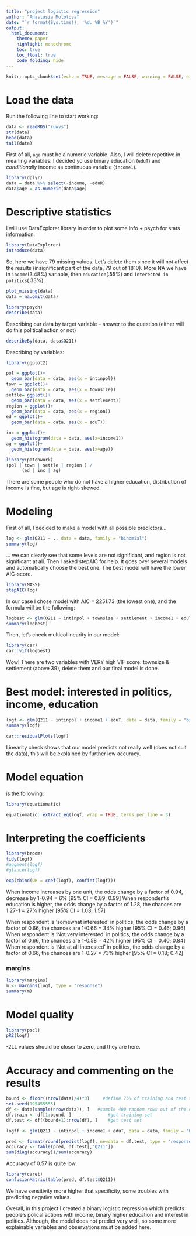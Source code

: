 ---
title: "project logistic regression"
author: "Anastasia Molotova"
date: "`r format(Sys.time(), '%d. %B %Y')`"
output: 
  html_document:
    theme: paper
    highlight: monochrome
    toc: true
    toc_float: true
    code_folding: hide
---

```{r setup, include=FALSE}
knitr::opts_chunk$set(echo = TRUE, message = FALSE, warning = FALSE, errors = FALSE)
```


# Load the data

Run the following line to start working:

```{r}
data <- readRDS("ruwvs")
str(data)
head(data)
tail(data)
```

First of all, `age` must be a numeric variable. Also, I will delete repetitive in meaning variables: I decided yo use binary education (`eduT`) and *conditionally* income as continuous variable (`income1`).

```{r}
library(dplyr)
data = data %>% select(-income, -eduR)
data$age = as.numeric(data$age)
```

# Descriptive statistics

I will use DataExplorer library in order to plot some info + psych for stats information.

```{r}
library(DataExplorer)
introduce(data)
```

So, here we have 79 missing values. Let's delete them since it will not affect the results (insignificant part of the data, 79 out of 1810). More NA we have in `income`(3.48%) variable, then `education`(.55%) and `interested in politics`(.33%).

```{r}
plot_missing(data)
data = na.omit(data)
```

```{r}
library(psych)
describe(data)
```

Describing our data by target variable -- answer to the question (either will do this political action or not)

```{r}
describeBy(data, data$Q211)
```

Describing by variables:

```{r}
library(ggplot2)

pol = ggplot()+
  geom_bar(data = data, aes(x = intinpol))
town = ggplot()+
  geom_bar(data = data, aes(x = townsize))
settle= ggplot()+
  geom_bar(data = data, aes(x = settlement))
region = ggplot()+
  geom_bar(data = data, aes(x = region))
ed = ggplot()+
  geom_bar(data = data, aes(x = eduT))

inc = ggplot()+
  geom_histogram(data = data, aes(x=income1))
ag = ggplot()+
  geom_histogram(data = data, aes(x=age))

library(patchwork)
(pol | town | settle | region ) /
      (ed | inc | ag)
```

There are some people who do not have a higher education, distribution of income is fine, but age is right-skewed.

# Modeling

First of all, I decided to make a model with all possible predictors...

```{r}
log <- glm(Q211 ~ ., data = data, family = "binomial")
summary(log)
```

... we can clearly see that some levels are not significant, and region is not significant at all. Then I asked stepAIC for help. It goes over several models and automatically choose the best one. The best model will have the lower AIC-score.

```{r}
library(MASS)
stepAIC(log)
```

In our case I chose model with AIC = 2251.73 (the lowest one), and the formula will be the following:

```{r}
logbest <- glm(Q211 ~ intinpol + townsize + settlement + income1 + eduT, data = data, family = "binomial")
summary(logbest)
```

Then, let's check multicollinearity in our model:

```{r}
library(car)
car::vif(logbest)
```

Wow! There are two variables with VERY high VIF score: townsize & settlement (above 39), delete them and our final model is done.

# Best model: interested in politics, income, education

```{r}
logf <- glm(Q211 ~ intinpol + income1 + eduT, data = data, family = "binomial")
summary(logf)
```

```{r}
car::residualPlots(logf)
```

Linearity check shows that our model predicts not really well (does not suit the data), this will be explained by further low accuracy.

# Model equation 

is the following:

```{r}
library(equatiomatic)
```

```{r, results='asis'}
equatiomatic::extract_eq(logf, wrap = TRUE, terms_per_line = 3)
```

# Interpreting the coefficients

```{r}
library(broom)
tidy(logf)
#augment(logf)
#glance(logf)
```

```{r}
exp(cbind(OR = coef(logf), confint(logf)))
```

When income increases by one unit, the odds change by a factor of 0.94, decrease by 1-0.94 = 6% [95% CI = 0.89; 0.99]
When respondent's education is higher, the odds change by a factor of 1.28, the chances are 1.27-1 = 27% higher [95% CI = 1.03; 1.57]

When respondent is 'somewhat interested' in politics, the odds change by a factor of 0.66, the chances are 1-0.66 = 34% higher [95% CI = 0.46; 0.96]
When respondent is 'Not very interested' in politics, the odds change by a factor of 0.66, the chances are 1-0.58 = 42% higher [95% CI = 0.40; 0.84]
When respondent is 'Not at all interested' in politics, the odds change by a factor of 0.66, the chances are 1-0.27 = 73% higher [95% CI = 0.18; 0.42]

### margins 

```{r}
library(margins)
m <- margins(logf, type = "response")
summary(m)
```

# Model quality

```{r}
library(pscl)
pR2(logf)
```

-2LL values should be closer to zero, and they are here.

# Accuracy and commenting on the results

```{r}
bound <- floor((nrow(data)/4)*3)     #define 75% of training and test set (could be 50%, 60%)
set.seed(195455555)
df <- data[sample(nrow(data)), ]   #sample 400 random rows out of the data
df.train <- df[1:bound, ]              #get training set
df.test <- df[(bound+1):nrow(df), ]    #get test set

logff <- glm(Q211 ~ intinpol + income1 + eduT, data = data, family = "binomial")
```

```{r}
pred <- format(round(predict(logff, newdata = df.test, type = "response")))
accuracy <- table(pred, df.test[,"Q211"])
sum(diag(accuracy))/sum(accuracy)
```

Accuracy of 0.57 is quite low. 

```{r}
library(caret)
confusionMatrix(table(pred, df.test$Q211)) 
```

We have sensitivity more higher that specificity, some troubles with predicting negative values.

Overall, in this project I created a binary logistic regression which predicts people's polical actions with income, binary higher education and interest in politics. Although, the model does not predict very well, so some more explainable variables and observations must be added here.
